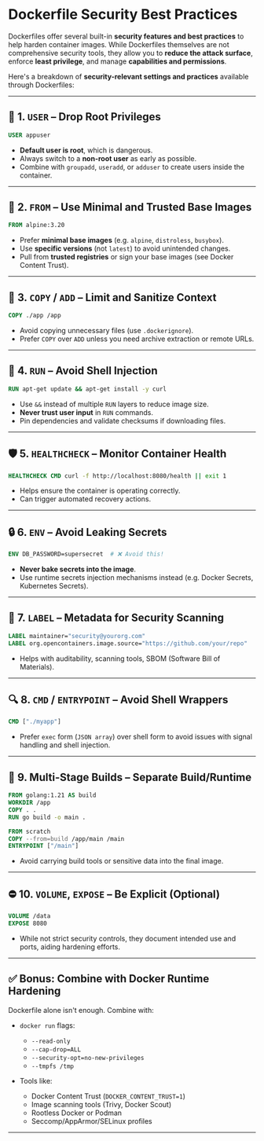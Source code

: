 # Dockerfile Security Best Practices

Dockerfiles offer several built-in **security features and best practices** to help harden container images. While Dockerfiles themselves are not comprehensive security tools, they allow you to **reduce the attack surface**, enforce **least privilege**, and manage **capabilities and permissions**.

Here's a breakdown of **security-relevant settings and practices** available through Dockerfiles:

---

## 🔐 1. `USER` – Drop Root Privileges

```Dockerfile
USER appuser
```

* **Default user is root**, which is dangerous.
* Always switch to a **non-root user** as early as possible.
* Combine with `groupadd`, `useradd`, or `adduser` to create users inside the container.

---

## 🧱 2. `FROM` – Use Minimal and Trusted Base Images

```Dockerfile
FROM alpine:3.20
```

* Prefer **minimal base images** (e.g. `alpine`, `distroless`, `busybox`).
* Use **specific versions** (not `latest`) to avoid unintended changes.
* Pull from **trusted registries** or sign your base images (see Docker Content Trust).

---

## 📂 3. `COPY` / `ADD` – Limit and Sanitize Context

```Dockerfile
COPY ./app /app
```

* Avoid copying unnecessary files (use `.dockerignore`).
* Prefer `COPY` over `ADD` unless you need archive extraction or remote URLs.

---

## 🔧 4. `RUN` – Avoid Shell Injection

```Dockerfile
RUN apt-get update && apt-get install -y curl
```

* Use `&&` instead of multiple `RUN` layers to reduce image size.
* **Never trust user input** in `RUN` commands.
* Pin dependencies and validate checksums if downloading files.

---

## 🛡 5. `HEALTHCHECK` – Monitor Container Health

```Dockerfile
HEALTHCHECK CMD curl -f http://localhost:8080/health || exit 1
```

* Helps ensure the container is operating correctly.
* Can trigger automated recovery actions.

---

## 🔒 6. `ENV` – Avoid Leaking Secrets

```Dockerfile
ENV DB_PASSWORD=supersecret  # ❌ Avoid this!
```

* **Never bake secrets into the image**.
* Use runtime secrets injection mechanisms instead (e.g. Docker Secrets, Kubernetes Secrets).

---

## 🪪 7. `LABEL` – Metadata for Security Scanning

```Dockerfile
LABEL maintainer="security@yourorg.com"
LABEL org.opencontainers.image.source="https://github.com/your/repo"
```

* Helps with auditability, scanning tools, SBOM (Software Bill of Materials).

---

## 🔍 8. `CMD` / `ENTRYPOINT` – Avoid Shell Wrappers

```Dockerfile
CMD ["./myapp"]
```

* Prefer `exec` form (`JSON array`) over shell form to avoid issues with signal handling and shell injection.

---

## 🔄 9. Multi-Stage Builds – Separate Build/Runtime

```Dockerfile
FROM golang:1.21 AS build
WORKDIR /app
COPY . .
RUN go build -o main .

FROM scratch
COPY --from=build /app/main /main
ENTRYPOINT ["/main"]
```

* Avoid carrying build tools or sensitive data into the final image.

---

## ⛔️ 10. `VOLUME`, `EXPOSE` – Be Explicit (Optional)

```Dockerfile
VOLUME /data
EXPOSE 8080
```

* While not strict security controls, they document intended use and ports, aiding hardening efforts.

---

## ✅ Bonus: Combine with Docker Runtime Hardening

Dockerfile alone isn't enough. Combine with:

* `docker run` flags:

  * `--read-only`
  * `--cap-drop=ALL`
  * `--security-opt=no-new-privileges`
  * `--tmpfs /tmp`
* Tools like:

  * Docker Content Trust (`DOCKER_CONTENT_TRUST=1`)
  * Image scanning tools (Trivy, Docker Scout)
  * Rootless Docker or Podman
  * Seccomp/AppArmor/SELinux profiles

---
